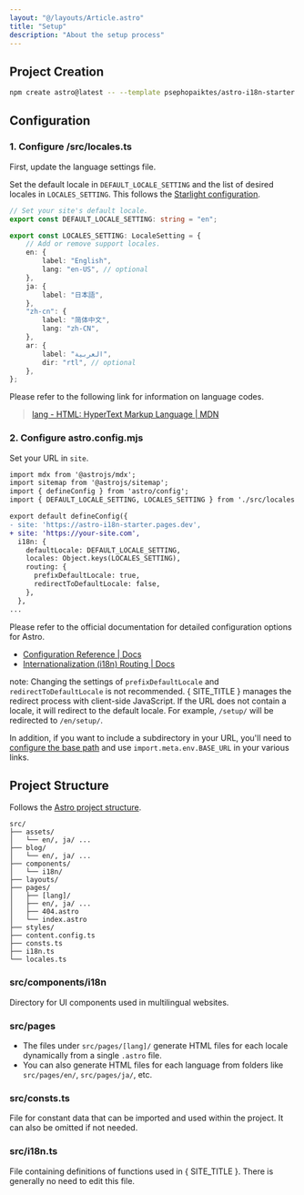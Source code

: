 ```yaml
---
layout: "@/layouts/Article.astro"
title: "Setup"
description: "About the setup process"
---
```


<PageHeadline title={frontmatter.title} />



## Project Creation

```sh
npm create astro@latest -- --template psephopaiktes/astro-i18n-starter
```



## Configuration

### 1. Configure /src/locales.ts

First, update the language settings file.

Set the default locale in `DEFAULT_LOCALE_SETTING` and the list of desired locales in `LOCALES_SETTING`. This follows the [Starlight configuration](https://starlight.astro.build/reference/configuration/#locales).

```ts
// Set your site's default locale.
export const DEFAULT_LOCALE_SETTING: string = "en";

export const LOCALES_SETTING: LocaleSetting = {
    // Add or remove support locales.
	en: {
		label: "English",
		lang: "en-US", // optional
	},
	ja: {
		label: "日本語",
	},
	"zh-cn": {
		label: "简体中文",
		lang: "zh-CN",
	},
	ar: {
		label: "العربية",
		dir: "rtl", // optional
	},
};
```

Please refer to the following link for information on language codes.

> [lang - HTML: HyperText Markup Language | MDN](https://developer.mozilla.org/en-US/docs/Web/HTML/Global_attributes/lang)

### 2. Configure astro.config.mjs

Set your URL in `site`.

```diff
import mdx from '@astrojs/mdx';
import sitemap from '@astrojs/sitemap';
import { defineConfig } from 'astro/config';
import { DEFAULT_LOCALE_SETTING, LOCALES_SETTING } from './src/locales';

export default defineConfig({
- site: 'https://astro-i18n-starter.pages.dev',
+ site: 'https://your-site.com',
  i18n: {
    defaultLocale: DEFAULT_LOCALE_SETTING,
    locales: Object.keys(LOCALES_SETTING),
    routing: {
      prefixDefaultLocale: true,
      redirectToDefaultLocale: false,
    },
  },
...
```

Please refer to the official documentation for detailed configuration options for Astro.

* [Configuration Reference | Docs](https://docs.astro.build/en/reference/configuration-reference/)
* [Internationalization (i18n) Routing | Docs](https://docs.astro.build/en/guides/internationalization/#configure-i18n-routing)

note: Changing the settings of `prefixDefaultLocale` and `redirectToDefaultLocale` is not recommended. { SITE_TITLE } manages the redirect process with client-side JavaScript. If the URL does not contain a locale, it will redirect to the default locale. For example, `/setup/` will be redirected to `/en/setup/`.

In addition, if you want to include a subdirectory in your URL, you'll need to [configure the base path](https://docs.astro.build/reference/configuration-reference/#base) and use `import.meta.env.BASE_URL` in your various links.


## Project Structure

Follows the [Astro project structure](https://docs.astro.build/en/basics/project-structure/).

```text
src/
├── assets/
│   └── en/, ja/ ...
├── blog/
│   └── en/, ja/ ...
├── components/
│   └── i18n/
├── layouts/
├── pages/
│   ├── [lang]/
│   ├── en/, ja/ ...
│   ├── 404.astro
│   └── index.astro
├── styles/
├── content.config.ts
├── consts.ts
├── i18n.ts
└── locales.ts
```

### src/components/i18n

Directory for UI components used in multilingual websites.

### src/pages

- The files under `src/pages/[lang]/` generate HTML files for each locale dynamically from a single `.astro` file.
- You can also generate HTML files for each language from folders like `src/pages/en/`, `src/pages/ja/`, etc.

### src/consts.ts

File for constant data that can be imported and used within the project. It can also be omitted if not needed.

### src/i18n.ts

File containing definitions of functions used in { SITE_TITLE }. There is generally no need to edit this file.
